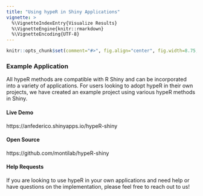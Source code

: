```yaml
---
title: "Using hypeR in Shiny Applications"
vignette: >
  %\VignetteIndexEntry{Visualize Results}
  %\VignetteEngine{knitr::rmarkdown}
  %\VignetteEncoding{UTF-8}
---
```


```r
knitr::opts_chunk$set(comment="#>", fig.align="center", fig.width=8.75, cache=FALSE)
```

### Example Application

All hypeR methods are compatible with R Shiny and can be incorporated into a variety of applications. For users looking to adopt hypeR in their own projects, we have created an example project using various hypeR methods in Shiny.

#### Live Demo
https://anfederico.shinyapps.io/hypeR-shiny

#### Open Source
https://github.com/montilab/hypeR-shiny

#### Help Requests
If you are looking to use hypeR in your own applications and need help or have questions on the implementation, please feel free to reach out to us!